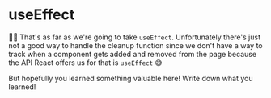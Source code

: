 # useEffect

👨‍💼 That's as far as we're going to take `useEffect`. Unfortunately there's just
not a good way to handle the cleanup function since we don't have a way to track
when a component gets added and removed from the page because the API React
offers us for that is `useEffect` 😅

But hopefully you learned something valuable here! Write down what you learned!
